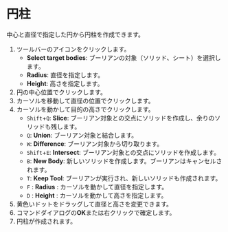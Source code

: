 
# 円柱

中心と直径で指定した円から円柱を作成できます。

<KinouGaiyou shortcut='Shift+C' command='Cylinder' button='ツールバー' />

1. ツールバーのアイコンをクリックします。
   - **Select target bodies**: ブーリアンの対象（ソリッド、シート）を選択します。
   - **Radius**: 直径を指定します。
   - **Height**: 高さを指定します。
2. 円の中心位置でクリックします。
3. カーソルを移動して直径の位置でクリックします。
4. カーソルを動かして目的の高さでクリックします。
   - `Shift`+`Q`: **Slice**: ブーリアン対象との交点にソリッドを作成し、余りのソリッドも残します。
   - `Q`: **Union**: ブーリアン対象と結合します。
   - `W`: **Difference**: ブーリアン対象から切り取ります。
   - `Shift`+`E`: **Intersect**: ブーリアン対象との交点にソリッドを作成します。
   - `B`: **New Body**: 新しいソリッドを作成します。ブーリアンはキャンセルされます。
   - `T`: **Keep Tool**: ブーリアンが実行され、新しいソリッドも作成されます。
   - `F` : **Radius** : カーソルを動かして直径を指定します。
   - `D` : **Height** : カーソルを動かして高さを指定します。
5. 黄色いドットをドラッグして直径と高さを変更できます。
6. コマンドダイアログの**OK**または右クリックで確定します。
7. 円柱が作成されます。

